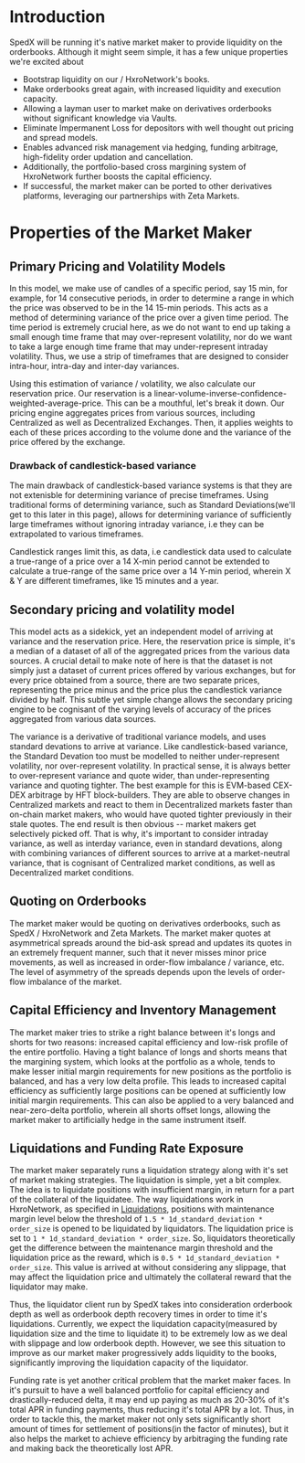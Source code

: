 # Introduction

SpedX will be running it's native market maker to provide liquidity on the orderbooks. Although it might seem simple, it has a few unique
properties we're excited about

- Bootstrap liquidity on our / HxroNetwork's books.
- Make orderbooks great again, with increased liquidity and execution capacity.
- Allowing a layman user to market make on derivatives orderbooks without significant knowledge via Vaults.
- Eliminate Impermanent Loss for depositors with well thought out pricing and spread models.
- Enables advanced risk management via hedging, funding arbitrage, high-fidelity order updation and cancellation.
- Additionally, the portfolio-based cross margining system of HxroNetwork further boosts the capital efficiency.
- If successful, the market maker can be ported to other derivatives platforms, leveraging our partnerships with Zeta Markets.

# Properties of the Market Maker

## Primary Pricing and Volatility Models

In this model, we make use of candles of a specific period, say 15 min, for example, for 14 consecutive periods, in order to determine
a range in which the price was observed to be in the 14 15-min periods. This acts as a method of determining variance of the price over a given time period.
The time period is extremely crucial here, as we do not want to end up taking a small enough time frame that may over-represent volatility, nor do we want to take
a large enough time frame that may under-represent intraday volatility. Thus, we use a strip of timeframes that are designed to consider intra-hour,
intra-day and inter-day variances.

Using this estimation of variance / volatility, we also calculate our reservation price. Our reservation is a linear-volume-inverse-confidence-weighted-average-price.
This can be a mouthful, let's break it down. Our pricing engine aggregates prices from various sources, including Centralized as well as Decentralized Exchanges.
Then, it applies weights to each of these prices according to the volume done and the variance of the price offered by the exchange.

### Drawback of candlestick-based variance

The main drawback of candlestick-based variance systems is that they are not extenisble for determining variance of precise timeframes.
Using traditional forms of determining variance, such as Standard Deviations(we'll get to this later in this page), allows for determining
variance of sufficiently large timeframes without ignoring intraday variance, i.e they can be extrapolated to various timeframes.

Candlestick ranges limit this, as data, i.e candlestick data used to calculate a true-range of a price over a 14 X-min period cannot be extended to
calculate a true-range of the same price over a 14 Y-min period, wherein X & Y are different timeframes, like 15 minutes and a year.

## Secondary pricing and volatility model

This model acts as a sidekick, yet an independent model of arriving at variance and the reservation price. Here, the reservation price is simple,
it's a median of a dataset of all of the aggregated prices from the various data sources. A crucial detail to make note of here is that the dataset is not
simply just a dataset of current prices offered by various exchanges, but for every price obtained from a source, there are two separate prices, representing
the price minus and the price plus the candlestick variance divided by half. This subtle yet simple change allows the secondary pricing engine to be
cognisant of the varying levels of accuracy of the prices aggregated from various data sources.

The variance is a derivative of traditional variance models, and uses standard devations to arrive at variance. Like candlestick-based variance,
the Standard Devation too must be modelled to neither under-represent volatility, nor over-represent volatility. In practical sense, it is always better to
over-represent variance and quote wider, than under-representing variance and quoting tighter. The best example for this is EVM-based CEX-DEX arbitrage by
HFT block-builders. They are able to observe changes in Centralized markets and react to them in Decentralized markets faster than on-chain market makers,
who would have quoted tighter previously in their stale quotes. The end result is then obvious -- market makers get selectively picked off.
That is why, it's important to consider intraday variance, as well as interday variance, even in standard devations, along with combining variances of different
sources to arrive at a market-neutral variance, that is cognisant of Centralized market conditions, as well as Decentralized market conditions.

## Quoting on Orderbooks

The market maker would be quoting on derivatives orderbooks, such as SpedX / HxroNetwork and Zeta Markets. The market maker quotes at asymmetrical
spreads around the bid-ask spread and updates its quotes in an extremely frequent manner, such that it never misses minor price movements, as well as increased
in order-flow imbalance / variance, etc. The level of asymmetry of the spreads depends upon the levels of order-flow imbalance of the market.

## Capital Efficiency and Inventory Management

The market maker tries to strike a right balance between it's longs and shorts for two reasons: increased capital efficiency and low-risk profile of the entire portfolio.
Having a tight balance of longs and shorts means that the margining system, which looks at the portfolio as a whole, tends to make lesser initial margin requirements for new positions
as the portfolio is balanced, and has a very low delta profile. This leads to increased capital efficiency as sufficiently large positions can be opened at sufficiently low
initial margin requirements. This can also be applied to a very balanced and near-zero-delta portfolio, wherein all shorts offset longs, allowing the market maker to artificially hedge in the same
instrument itself.

## Liquidations and Funding Rate Exposure

The market maker separately runs a liquidation strategy along with it's set of market making strategies. The liquidation is simple, yet a bit complex.
The idea is to liquidate positions with insufficient margin, in return for a part of the collateral of the liquidatee. The way liquidations work in HxroNetwork,
as specified in [Liquidations](/dex-concepts/liquidations), positions with maintenance margin level below the threshold of
`1.5 * 1d_standard_deviation * order_size` is opened to be liquidated by liquidators. The liquidation price is set to
`1 * 1d_standard_deviation * order_size`. So, liquidators theoretically get the difference between the maintenance margin threshold
and the liquidation price as the reward, which is `0.5 * 1d_standard_deviation * order_size`. This value is arrived at without considering any slippage,
that may affect the liquidation price and ultimately the collateral reward that the liquidator may make.

Thus, the liquidator client run by SpedX takes into consideration orderbook depth as well as orderbook depth recovery times in order to time
it's liquidations. Currently, we expect the liquidation capacity(measured by liquidation size and the time to liquidate it) to be extremely low
as we deal with slippage and low orderbook depth. However, we see this situation to improve as our market maker progressively adds liquidity to the books,
significantly improving the liquidation capacity of the liquidator.

Funding rate is yet another critical problem that the market maker faces. In it's pursuit to have a well balanced portfolio for capital efficiency
and drastically-reduced delta, it may end up paying as much as 20-30% of it's total APR in funding payments, thus reducing it's total APR by a lot.
Thus, in order to tackle this, the market maker not only sets significantly short amount of times for settlement of positions(in the factor of minutes),
but it also helps the market to achieve efficiency by arbitraging the funding rate and making back the theoretically lost APR.
